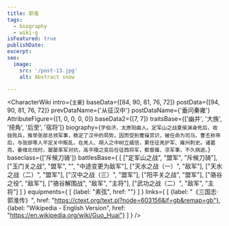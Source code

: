 ```yaml
---
title: 郭淮
tags:
  - biography
  - wiki-g
isFeatured: true
publishDate:
excerpt:
seo:
  image:
    src: '/post-13.jpg'
    alt: Abstract snow

---
```



<CharacterWiki
  intro={`主要`}
  baseData={[84, 90, 81, 76, 72]}
  postData={[94, 90, 81, 76, 72]}
  prevDataName={'从征汉中'}
  postDataName={'垂问秦雍'}
  AttributeFigure={[1, 0, 0, 0, 0]}
  baseData2={[7, 7]}
  traitsBase={['幽并', '大族', '掎角', '后至', '宿将']}
  biography={`字伯济，太原阳曲人。定军山之战夏侯渊身死后，收拢败兵，推举张郃总领军事，稳定了汉中的局势，因而受到曹操赏识，被任命为司马。曹丕称帝后，与张郃等人平定关中叛乱，在羌人、胡人之中树立威信，累任征羌护军、雍州刺史。诸葛亮、姜维北伐时，屡屡率军对抗，高平陵之变后任征西将军，都督雍、凉军事，不久病逝。`}
  baseclass={['斥候刀骑']}
  battlesBase={
    [
      ["定军山之战", "盟军", "斥候刀骑"],
      ["玉门关之战", "盟军", "", "中途变更为敌军"],
      ["天水之战（一）", "敌军"],
      ["天水之战（二）", "盟军"],
      ["汉中之战（三）", "盟军"],
      ["阳平关之战", "盟军"],
      ["骆谷之役", "敌军"],
      ["骆谷解围战", "敌军", "主将"],
      ["武功之战（二）", "敌军", "主将"]
    ]
  }
  equipments={
    [
      {label: "素弦", href: ""}
    ]
  }
  links={
    [
      {label: "《三国志·郭淮传》", href: "https://ctext.org/text.pl?node=603156&if=gb&remap=gb"},
      {label: "Wikipedia - English Version", href: "https://en.wikipedia.org/wiki/Guo_Huai"}
    ]
  }
/>
